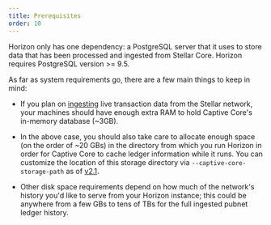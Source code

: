 ```yaml
---
title: Prerequisites
order: 10
---
```



Horizon only has one dependency: a PostgreSQL server that it uses to store data that has been processed and ingested from Stellar Core. Horizon requires PostgreSQL version >= 9.5.

As far as system requirements go, there are a few main things to keep in mind:

- If you plan on [ingesting](./running.mdx#ingesting-transactions) live transaction data from the Stellar network, your machines should have enough extra RAM to hold Captive Core's in-memory database (~3GB).

- In the above case, you should also take care to allocate enough space (on the order of ~20 GBs) in the directory from which you run Horizon in order for Captive Core to cache ledger information while it runs. You can customize the location of this storage directory via `--captive-core-storage-path` as of [v2.1](https://github.com/stellar/go/releases/tag/horizon-v2.1.0).

- Other disk space requirements depend on how much of the network's history you'd like to serve from your Horizon instance; this could be anywhere from a few GBs to tens of TBs for the full ingested pubnet ledger history.
